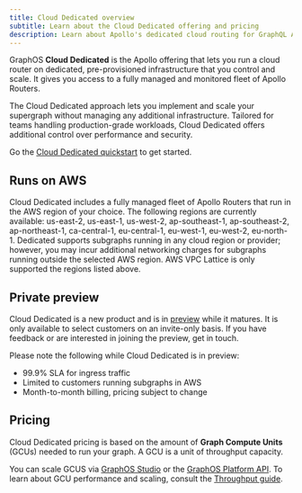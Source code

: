 ```yaml
---
title: Cloud Dedicated overview
subtitle: Learn about the Cloud Dedicated offering and pricing
description: Learn about Apollo's dedicated cloud routing for GraphQL APIs
---
```


<DedicatedPreview />

GraphOS **Cloud Dedicated** is the Apollo offering that lets you run a cloud router on dedicated, pre-provisioned infrastructure that you control and scale. It gives you access to a fully managed and monitored fleet of Apollo Routers.

The Cloud Dedicated approach lets you implement and scale your supergraph without managing any additional infrastructure. Tailored for teams handling production-grade workloads, Cloud Dedicated offers additional control over performance and security.

<Tip>

Go the [Cloud Dedicated quickstart](./quickstart) to get started.

</Tip>

## Runs on AWS

Cloud Dedicated includes a fully managed fleet of Apollo Routers that run in the AWS region of your choice. The following regions are currently available: us-east-2, us-east-1,  us-west-2,  ap-southeast-1,  ap-southeast-2,  ap-northeast-1,  ca-central-1,  eu-central-1,  eu-west-1,  eu-west-2,  eu-north-1. 
Dedicated supports subgraphs running in any cloud region or provider; however, you may incur additional networking charges for subgraphs running outside the selected AWS region. AWS VPC Lattice is only supported the regions listed above.


## Private preview

Cloud Dedicated is a new product and is in [preview](/resources/product-launch-stages/#preview) while it matures. It is only available to select customers on an invite-only basis. If you have feedback or are interested in joining the preview, <TrackableLink href="https://www.apollographql.com/contact-sales?type=dedicated&referrer=docs" eventName="content_contact_cloud">get in touch</TrackableLink>.

Please note the following while Cloud Dedicated is in preview:

- 99.9% SLA for ingress traffic
- Limited to customers running subgraphs in AWS
- Month-to-month billing, pricing subject to change

## Pricing

Cloud Dedicated pricing is based on the amount of **Graph Compute Units** (GCUs) needed to run your graph. A GCU is a unit of throughput capacity.

You can scale GCUS via [GraphOS Studio](https://studio.apollographql.com?referrer=docs-content) or the [GraphOS Platform API](/graphos/platform-api/). To learn about GCU performance and scaling, consult the [Throughput guide](./throughput).
